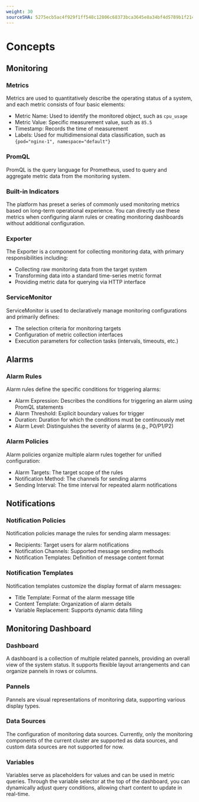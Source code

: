 ```yaml
---
weight: 30
sourceSHA: 5275ecb5ac4f929f1ff548c12806c68373bca3645e8a34bf4d5789b1f21458e8
---
```


# Concepts

## Monitoring

### Metrics

Metrics are used to quantitatively describe the operating status of a system, and each metric consists of four basic elements:

- Metric Name: Used to identify the monitored object, such as `cpu_usage`
- Metric Value: Specific measurement value, such as `85.5`
- Timestamp: Records the time of measurement
- Labels: Used for multidimensional data classification, such as `{pod="nginx-1", namespace="default"}`

### PromQL

PromQL is the query language for Prometheus, used to query and aggregate metric data from the monitoring system.

### Built-in Indicators

The platform has preset a series of commonly used monitoring metrics based on long-term operational experience. You can directly use these metrics when configuring alarm rules or creating monitoring dashboards without additional configuration.

### Exporter

The Exporter is a component for collecting monitoring data, with primary responsibilities including:

- Collecting raw monitoring data from the target system
- Transforming data into a standard time-series metric format
- Providing metric data for querying via HTTP interface

### ServiceMonitor

ServiceMonitor is used to declaratively manage monitoring configurations and primarily defines:

- The selection criteria for monitoring targets
- Configuration of metric collection interfaces
- Execution parameters for collection tasks (intervals, timeouts, etc.)

## Alarms

### Alarm Rules

Alarm rules define the specific conditions for triggering alarms:

- Alarm Expression: Describes the conditions for triggering an alarm using PromQL statements
- Alarm Threshold: Explicit boundary values for trigger
- Duration: Duration for which the conditions must be continuously met
- Alarm Level: Distinguishes the severity of alarms (e.g., P0/P1/P2)

### Alarm Policies

Alarm policies organize multiple alarm rules together for unified configuration:

- Alarm Targets: The target scope of the rules
- Notification Method: The channels for sending alarms
- Sending Interval: The time interval for repeated alarm notifications

## Notifications

### Notification Policies

Notification policies manage the rules for sending alarm messages:

- Recipients: Target users for alarm notifications
- Notification Channels: Supported message sending methods
- Notification Templates: Definition of message content format

### Notification Templates

Notification templates customize the display format of alarm messages:

- Title Template: Format of the alarm message title
- Content Template: Organization of alarm details
- Variable Replacement: Supports dynamic data filling

## Monitoring Dashboard

### Dashboard

A dashboard is a collection of multiple related pannels, providing an overall view of the system status. It supports flexible layout arrangements and can organize pannels in rows or columns.

### Pannels

Pannels are visual representations of monitoring data, supporting various display types.

### Data Sources

The configuration of monitoring data sources. Currently, only the monitoring components of the current cluster are supported as data sources, and custom data sources are not supported for now.

### Variables

Variables serve as placeholders for values and can be used in metric queries. Through the variable selector at the top of the dashboard, you can dynamically adjust query conditions, allowing chart content to update in real-time.
